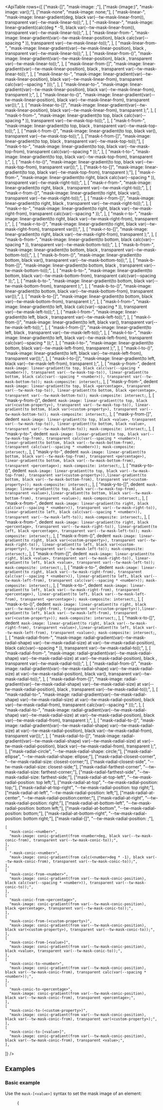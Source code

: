 

<svg className="sr-only">
  <defs>
    <pattern id="checkerboard" x="0.5" y="0" width="10" height="10" patternUnits="userSpaceOnUse">
      <rect x="0" y="0" width="5" height="5" fill="#fff" />
      <rect x="5" y="0" width="5" height="5" fill="#808080" />
      <rect x="0" y="5" width="5" height="5" fill="#808080" />
      <rect x="5" y="5" width="5" height="5" fill="#fff" />
    </pattern>
  </defs>
</svg>

<svg className="hidden">
  <symbol id="gradient-color-stop" viewBox="0 0 32 34">
    <path
      fill="url(#checkerboard)"
      stroke="#000"
      strokeOpacity=".05"
      d="M5 .5h22A3.5 3.5 0 0 1 30.5 4v19.6a3.5 3.5 0 0 1-1.853 3.088L16 33.433 3.353 26.688A3.5 3.5 0 0 1 1.5 23.6V4A3.5 3.5 0 0 1 5 .5Z"
    />
    <path
      fill="currentColor"
      d="M1 4a4 4 0 0 1 4-4h22a4 4 0 0 1 4 4v19.6a4 4 0 0 1-2.118 3.53L16 34 3.118 27.13A4 4 0 0 1 1 23.6V4Z"
    />
  </symbol>
</svg>

<ApiTable
  rows={[
    ["mask-[<value>]", "mask-image: <value>;"],
    ["mask-(image:<custom-property>)", "mask-image: var(<custom-property>);"],
    ["mask-none", "mask-image: none;"],
    [
      "mask-linear-<number>",
      "mask-image: linear-gradient(<number>deg, black var(--tw-mask-linear-from)), transparent var(--tw-mask-linear-to));",
    ],
    [
      "-mask-linear-<number>",
      "mask-image: linear-gradient(calc(<number>deg * -1), black var(--tw-mask-linear-from)), transparent var(--tw-mask-linear-to));",
    ],
    [
      "mask-linear-from-<number>",
      "mask-image: linear-gradient(var(--tw-mask-linear-position), black calc(var(--spacing * <number>)), transparent var(--tw-mask-linear-to));",
    ],
    [
      "mask-linear-from-<percentage>",
      "mask-image: linear-gradient(var(--tw-mask-linear-position), black <percentage>, transparent var(--tw-mask-linear-to));",
    ],
    [
      "mask-linear-from-(<custom-property>)",
      "mask-image: linear-gradient(var(--tw-mask-linear-position), black <custom-property>, transparent var(--tw-mask-linear-to));",
    ],
    [
      "mask-linear-from-[<value>]",
      "mask-image: linear-gradient(var(--tw-mask-linear-position), black <value>, transparent var(--tw-mask-linear-to));",
    ],
    [
      "mask-linear-to-<number>",
      "mask-image: linear-gradient(var(--tw-mask-linear-position), black var(--tw-mask-linear-from), transparent calc(var(--spacing * <number>)));",
    ],
    [
      "mask-linear-to-<percentage>",
      "mask-image: linear-gradient(var(--tw-mask-linear-position), black var(--tw-mask-linear-from), transparent <percentage>);",
    ],
    [
      "mask-linear-to-(<custom-property>)",
      "mask-image: linear-gradient(var(--tw-mask-linear-position), black var(--tw-mask-linear-from), transparent var(<custom-property>));",
    ],
    [
      "mask-linear-to-[<value>]",
      "mask-image: linear-gradient(var(--tw-mask-linear-position), black var(--tw-mask-linear-from), transparent <value>);",
    ],
    [
      "mask-t-from-<number>",
      "mask-image: linear-gradient(to top, black calc(var(--spacing * <number>)), transparent var(--tw-mask-top-to));",
    ],
    [
      "mask-t-from-<percentage>",
      "mask-image: linear-gradient(to top, black <percentage>, transparent var(--tw-mask-top-to));",
    ],
    [
      "mask-t-from-(<custom-property>)",
      "mask-image: linear-gradient(to top, black var(<custom-property>), transparent var(--tw-mask-top-to));",
    ],
    ["mask-t-from-[<value>]", "mask-image: linear-gradient(to top, black <value>, transparent var(--tw-mask-top-to));"],
    [
      "mask-t-to-<number>",
      "mask-image: linear-gradient(to top, black var(--tw-mask-top-from), transparent calc(var(--spacing * <number>));",
    ],
    [
      "mask-t-to-<percentage>",
      "mask-image: linear-gradient(to top, black var(--tw-mask-top-from), transparent <percentage>);",
    ],
    [
      "mask-t-to-(<custom-property>)",
      "mask-image: linear-gradient(to top, black var(--tw-mask-top-from), transparent var(<custom-property>));",
    ],
    ["mask-t-to-[<value>]", "mask-image: linear-gradient(to top, black var(--tw-mask-top-from), transparent <value>);"],
    [
      "mask-r-from-<number>",
      "mask-image: linear-gradient(to right, black calc(var(--spacing * <number>)), transparent var(--tw-mask-right-to));",
    ],
    [
      "mask-r-from-<percentage>",
      "mask-image: linear-gradient(to right, black <percentage>, transparent var(--tw-mask-right-to));",
    ],
    [
      "mask-r-from-(<custom-property>)",
      "mask-image: linear-gradient(to right, black var(<custom-property>), transparent var(--tw-mask-right-to));",
    ],
    [
      "mask-r-from-[<value>]",
      "mask-image: linear-gradient(to right, black <value>, transparent var(--tw-mask-right-to));",
    ],
    [
      "mask-r-to-<number>",
      "mask-image: linear-gradient(to right, black var(--tw-mask-right-from), transparent calc(var(--spacing * <number>));",
    ],
    [
      "mask-r-to-<percentage>",
      "mask-image: linear-gradient(to right, black var(--tw-mask-right-from), transparent <percentage>);",
    ],
    [
      "mask-r-to-(<custom-property>)",
      "mask-image: linear-gradient(to right, black var(--tw-mask-right-from), transparent var(<custom-property>));",
    ],
    [
      "mask-r-to-[<value>]",
      "mask-image: linear-gradient(to right, black var(--tw-mask-right-from), transparent <value>);",
    ],
    [
      "mask-b-from-<number>",
      "mask-image: linear-gradient(to bottom, black calc(var(--spacing * <number>)), transparent var(--tw-mask-bottom-to));",
    ],
    [
      "mask-b-from-<percentage>",
      "mask-image: linear-gradient(to bottom, black <percentage>, transparent var(--tw-mask-bottom-to));",
    ],
    [
      "mask-b-from-(<custom-property>)",
      "mask-image: linear-gradient(to bottom, black var(<custom-property>), transparent var(--tw-mask-bottom-to));",
    ],
    [
      "mask-b-from-[<value>]",
      "mask-image: linear-gradient(to bottom, black <value>, transparent var(--tw-mask-bottom-to));",
    ],
    [
      "mask-b-to-<number>",
      "mask-image: linear-gradient(to bottom, black var(--tw-mask-bottom-from), transparent calc(var(--spacing * <number>));",
    ],
    [
      "mask-b-to-<percentage>",
      "mask-image: linear-gradient(to bottom, black var(--tw-mask-bottom-from), transparent <percentage>);",
    ],
    [
      "mask-b-to-(<custom-property>)",
      "mask-image: linear-gradient(to bottom, black var(--tw-mask-bottom-from), transparent var(<custom-property>));",
    ],
    [
      "mask-b-to-[<value>]",
      "mask-image: linear-gradient(to bottom, black var(--tw-mask-bottom-from), transparent <value>);",
    ],
    [
      "mask-l-from-<number>",
      "mask-image: linear-gradient(to left, black calc(var(--spacing * <number>)), transparent var(--tw-mask-left-to));",
    ],
    [
      "mask-l-from-<percentage>",
      "mask-image: linear-gradient(to left, black <percentage>, transparent var(--tw-mask-left-to));",
    ],
    [
      "mask-l-from-(<custom-property>)",
      "mask-image: linear-gradient(to left, black var(<custom-property>), transparent var(--tw-mask-left-to));",
    ],
    [
      "mask-l-from-[<value>]",
      "mask-image: linear-gradient(to left, black <value>, transparent var(--tw-mask-left-to));",
    ],
    [
      "mask-l-to-<number>",
      "mask-image: linear-gradient(to left, black var(--tw-mask-left-from), transparent calc(var(--spacing * <number>));",
    ],
    [
      "mask-l-to-<percentage>",
      "mask-image: linear-gradient(to bottom, black var(--tw-mask-left-from), transparent <percentage>);",
    ],
    [
      "mask-l-to-(<custom-property>)",
      "mask-image: linear-gradient(to left, black var(--tw-mask-left-from), transparent var(<custom-property>));",
    ],
    [
      "mask-l-to-[<value>]",
      "mask-image: linear-gradient(to left, black var(--tw-mask-left-from), transparent <value>);",
    ],
    [
      "mask-y-from-<number>",
      dedent`
        mask-image: linear-gradient(to top, black calc(var(--spacing * <number>)), transparent var(--tw-mask-top-to)), linear-gradient(to bottom, black calc(var(--spacing * <number>)), transparent var(--tw-mask-bottom-to));
        mask-composite: intersect;`,
    ],
    [
      "mask-y-from-<percentage>",
      dedent`
        mask-image: linear-gradient(to top, black <percentage>, transparent var(--tw-mask-top-to)), linear-gradient(to bottom, black <percentage>, transparent var(--tw-mask-bottom-to));
        mask-composite: intersect;`,
    ],
    [
      "mask-y-from-(<custom-property>)",
      dedent`
        mask-image: linear-gradient(to top, black var(<custom-property>), transparent var(--tw-mask-top-to)), linear-gradient(to bottom, black var(<custom-property>), transparent var(--tw-mask-bottom-to));
        mask-composite: intersect;`,
    ],
    [
      "mask-y-from-[<value>]",
      dedent`
        mask-image: linear-gradient(to top, black <value>, transparent var(--tw-mask-top-to)), linear-gradient(to bottom, black <value>, transparent var(--tw-mask-bottom-to));
        mask-composite: intersect;`,
    ],
    [
      "mask-y-to-<number>",
      dedent`
        mask-image: linear-gradient(to top, black var(--tw-mask-top-from), transparent calc(var(--spacing * <number>)), linear-gradient(to bottom, black var(--tw-mask-bottom-from), transparent calc(var(--spacing * <number>));
        mask-composite: intersect;`,
    ],
    [
      "mask-y-to-<percentage>",
      dedent`
        mask-image: linear-gradient(to bottom, black var(--tw-mask-top-from), transparent <percentage>), linear-gradient(to bottom, black var(--tw-mask-bottom-from), transparent <percentage>);
        mask-composite: intersect;`,
    ],
    [
      "mask-y-to-(<custom-property>)",
      dedent`
      mask-image: linear-gradient(to top, black var(--tw-mask-top-from), transparent var(<custom-property>)),linear-gradient(to bottom, black var(--tw-mask-bottom-from), transparent var(<custom-property>));
      mask-composite: intersect;`,
    ],
    [
      "mask-y-to-[<value>]",
      dedent`
      mask-image: linear-gradient(to top, black var(--tw-mask-top-from), transparent <value>),linear-gradient(to bottom, black var(--tw-mask-bottom-from), transparent <value>);
      mask-composite: intersect;`,
    ],
    [
      "mask-x-from-<number>",
      dedent`
        mask-image: linear-gradient(to right, black calc(var(--spacing * <number>)), transparent var(--tw-mask-right-to)), linear-gradient(to left, black calc(var(--spacing * <number>)), transparent var(--tw-mask-left-to));
        mask-composite: intersect;`,
    ],
    [
      "mask-x-from-<percentage>",
      dedent`
        mask-image: linear-gradient(to right, black <percentage>, transparent var(--tw-mask-right-to)), linear-gradient(to left, black <percentage>, transparent var(--tw-mask-left-to));
        mask-composite: intersect;`,
    ],
    [
      "mask-x-from-(<custom-property>)",
      dedent`
        mask-image: linear-gradient(to right, black var(<custom-property>), transparent var(--tw-mask-right-to)), linear-gradient(to left, black var(<custom-property>), transparent var(--tw-mask-left-to));
        mask-composite: intersect;`,
    ],
    [
      "mask-x-from-[<value>]",
      dedent`
        mask-image: linear-gradient(to right, black <value>, transparent var(--tw-mask-right-to)), linear-gradient(to left, black <value>, transparent var(--tw-mask-left-to));
        mask-composite: intersect;`,
    ],
    [
      "mask-x-to-<number>",
      dedent`
        mask-image: linear-gradient(to right, black var(--tw-mask-right-from), transparent calc(var(--spacing * <number>)), linear-gradient(to left, black var(--tw-mask-left-from), transparent calc(var(--spacing * <number>));
        mask-composite: intersect;`,
    ],
    [
      "mask-x-to-<percentage>",
      dedent`
        mask-image: linear-gradient(to left, black var(--tw-mask-right-from), transparent <percentage>), linear-gradient(to left, black var(--tw-mask-left-from), transparent <percentage>);
        mask-composite: intersect;`,
    ],
    [
      "mask-x-to-(<custom-property>)",
      dedent`
        mask-image: linear-gradient(to right, black var(--tw-mask-right-from), transparent var(<custom-property>)),linear-gradient(to left, black var(--tw-mask-left-from), transparent var(<custom-property>));
        mask-composite: intersect;`,
    ],
    [
      "mask-x-to-[<value>]",
      dedent`
        mask-image: linear-gradient(to right, black var(--tw-mask-right-from), transparent <value>),linear-gradient(to left, black var(--tw-mask-left-from), transparent <value>);
        mask-composite: intersect;`,
    ],
    [
      "mask-radial-from-<number>",
      "mask-image: radial-gradient(var(--tw-mask-radial-shape) var(--tw-mask-radial-size) at var(--tw-mask-radial-position), black calc(var(--spacing * <number>)), transparent var(--tw-mask-radial-to));",
    ],
    [
      "mask-radial-from-<percentage>",
      "mask-image: radial-gradient(var(--tw-mask-radial-shape) var(--tw-mask-radial-size) at var(--tw-mask-radial-position), black <percentage>, transparent var(--tw-mask-radial-to));",
    ],
    [
      "mask-radial-from-(<custom-property>)",
      "mask-image: radial-gradient(var(--tw-mask-radial-shape) var(--tw-mask-radial-size) at var(--tw-mask-radial-position), black var(<custom-property>), transparent var(--tw-mask-radial-to));",
    ],
    [
      "mask-radial-from-[<value>]",
      "mask-image: radial-gradient(var(--tw-mask-radial-shape) var(--tw-mask-radial-size) at var(--tw-mask-radial-position), black <value>, transparent var(--tw-mask-radial-to));",
    ],
    [
      "mask-radial-to-<number>",
      "mask-image: radial-gradient(var(--tw-mask-radial-shape) var(--tw-mask-radial-size) at var(--tw-mask-radial-position), black var(--tw-mask-radial-from), transparent calc(var(--spacing * <number>)));",
    ],
    [
      "mask-radial-to-<percentage>",
      "mask-image: radial-gradient(var(--tw-mask-radial-shape) var(--tw-mask-radial-size) at var(--tw-mask-radial-position), black var(--tw-mask-radial-from), transparent <percentage>);",
    ],
    [
      "mask-radial-to-(<custom-property>)",
      "mask-image: radial-gradient(var(--tw-mask-radial-shape) var(--tw-mask-radial-size) at var(--tw-mask-radial-position), black var(--tw-mask-radial-from), transparent var(<custom-property>));",
    ],
    [
      "mask-radial-to-[<value>]",
      "mask-image: radial-gradient(var(--tw-mask-radial-shape) var(--tw-mask-radial-size) at var(--tw-mask-radial-position), black var(--tw-mask-radial-from), transparent <value>);",
    ],
    ["mask-radial-circle", "--tw-mask-radial-shape: circle;"],
    ["mask-radial-ellipse", "--tw-mask-radial-shape: ellipse;"],
    ["mask-radial-closest-corner", "--tw-mask-radial-size: closest-corner;"],
    ["mask-radial-closest-side", "--tw-mask-radial-size: closest-side;"],
    ["mask-radial-farthest-corner", "--tw-mask-radial-size: farthest-corner;"],
    ["mask-radial-farthest-side", "--tw-mask-radial-size: farthest-side;"],
    ["mask-radial-at-top-left", "--tw-mask-radial-position: top left;"],
    ["mask-radial-at-top", "--tw-mask-radial-position: top;"],
    ["mask-radial-at-top-right", "--tw-mask-radial-position: top right;"],
    ["mask-radial-at-left", "--tw-mask-radial-position: left;"],
    ["mask-radial-at-center", "--tw-mask-radial-position:center;"],
    ["mask-radial-at-right", "--tw-mask-radial-position: right;"],
    ["mask-radial-at-bottom-left", "--tw-mask-radial-position: bottom left;"],
    ["mask-radial-at-bottom", "--tw-mask-radial-position: bottom;"],
    ["mask-radial-at-bottom-right", "--tw-mask-radial-position: bottom right;"],
    ["mask-radial-[<value>]", "--tw-mask-radial-position: <value>;"],

    [
      "mask-conic-<number>",
      "mask-image: conic-gradient(from <number>deg, black var(--tw-mask-conic-from), transparent var(--tw-mask-conic-to));",
    ],
    [
      "-mask-conic-<number>",
      "mask-image: conic-gradient(from calc(<number>deg * -1), black var(--tw-mask-conic-from), transparent var(--tw-mask-conic-to));",
    ],
    [
      "mask-conic-from-<number>",
      "mask-image: conic-gradient(from var(--tw-mask-conic-position), black calc(var(--spacing * <number>)), transparent var(--tw-mask-conic-to));",
    ],
    [
      "mask-conic-from-<percentage>",
      "mask-image: conic-gradient(from var(--tw-mask-conic-position), black <percentage>, transparent var(--tw-mask-conic-to));",
    ],
    [
      "mask-conic-from-(<custom-property>)",
      "mask-image: conic-gradient(from var(--tw-mask-conic-position), black var(<custom-property>), transparent var(--tw-mask-conic-to));",
    ],
    [
      "mask-conic-from-[<value>]",
      "mask-image: conic-gradient(from var(--tw-mask-conic-position), black <value>, transparent var(--tw-mask-conic-to));",
    ],
    [
      "mask-conic-to-<number>",
      "mask-image: conic-gradient(from var(--tw-mask-conic-position), black var(--tw-mask-conic-from), transparent calc(var(--spacing * <number>));",
    ],
    [
      "mask-conic-to-<percentage>",
      "mask-image: conic-gradient(from var(--tw-mask-conic-position), black var(--tw-mask-conic-from), transparent <percentage>;",
    ],
    [
      "mask-conic-to-(<custom-property>)",
      "mask-image: conic-gradient(from var(--tw-mask-conic-position), black var(--tw-mask-conic-from), transparent var(<custom-property>);",
    ],
    [
      "mask-conic-to-[<value>]",
      "mask-image: conic-gradient(from var(--tw-mask-conic-position), black var(--tw-mask-conic-from), transparent <value>;",
    ],

]}
/>

## Examples

### Basic example

Use the `mask-[<value>]` syntax to set the mask image of an element:

<Figure>

<Example>

{

<Stripes
  border
  className="relative mx-auto flex h-48 w-96 items-center justify-center overflow-hidden rounded-lg sm:w-96"
>
  <div className="h-full w-full bg-[url(https://images.unsplash.com/photo-1554629947-334ff61d85dc?ixid=MnwxMjA3fDB8MHxwaG90by1wYWdlfHx8fGVufDB8fHx8&ixlib=rb-1.2.1&auto=format&fit=crop&w=1000&h=1000&q=80)] [mask-image:url(/mask.png)] bg-cover bg-center bg-no-repeat mask-[size:110%_90%] mask-center mask-no-repeat"></div>
</Stripes>

}

</Example>

```html
<!-- [!code classes:mask-[url(/img/scribble.png)]] -->
<div class="bg-[url(/img/mountains.jpg)] mask-[url(/img/scribble.png)] ..."></div>
```

</Figure>

### Adding a linear gradient mask

Use utilities like `mask-linear-<angle>` and `mask-linear-to-<value>` to add a linear gradient mask to an element:

<Figure>

<Example padding={false}>

{

<div className="relative py-8">
  <div className="absolute inset-x-0 bottom-8 z-10 flex items-center justify-center">
    <button
      type="button"
      className="rounded-full bg-white px-4 py-2 text-sm font-semibold text-gray-900 shadow-xs ring-1 ring-gray-300 ring-inset hover:bg-gray-50 dark:bg-gray-950 dark:text-white dark:ring-white/20 dark:hover:bg-gray-900"
    >
      Show more
    </button>
  </div>
  <div className="border-y border-y-gray-200 bg-white mask-linear-180 mask-linear-from-70% dark:border-y-gray-800 dark:bg-gray-950">
    <div>
      <div className="inline-block min-w-full align-middle">
        <div className="overflow-hidden">
          <table className="min-w-full">
            <thead className="border-b border-gray-200 bg-gray-50 dark:border-gray-800 dark:bg-gray-950">
              <tr>
                <th scope="col" className="px-6 py-3 text-left text-sm font-medium text-gray-900 dark:text-white">
                  Name
                </th>
                <th scope="col" className="px-6 py-3 text-left text-sm font-medium text-gray-900 dark:text-white">
                  Title
                </th>
                <th scope="col" className="px-6 py-3 text-left text-sm font-medium text-gray-900 dark:text-white">
                  Email
                </th>
              </tr>
            </thead>
            <tbody>
              <tr className="odd:bg-white even:bg-gray-50 dark:odd:bg-gray-900/50 dark:even:bg-gray-950">
                <td className="px-6 py-4 text-sm font-medium whitespace-nowrap text-gray-900 dark:text-white">
                  Jane Cooper
                </td>
                <td className="px-6 py-4 text-sm whitespace-nowrap text-gray-600 dark:text-gray-400">
                  Regional Paradigm Technician
                </td>
                <td className="px-6 py-4 text-sm whitespace-nowrap text-gray-600 dark:text-gray-400">
                  jane.cooper@example.com
                </td>
              </tr>
              <tr className="odd:bg-white even:bg-gray-50 dark:odd:bg-gray-900/50 dark:even:bg-gray-950">
                <td className="px-6 py-4 text-sm font-medium whitespace-nowrap text-gray-900 dark:text-white">
                  Cody Fisher
                </td>
                <td className="px-6 py-4 text-sm whitespace-nowrap text-gray-600 dark:text-gray-400">
                  Product Directives Officer
                </td>
                <td className="px-6 py-4 text-sm whitespace-nowrap text-gray-600 dark:text-gray-400">
                  cody.fisher@example.com
                </td>
              </tr>
              <tr className="odd:bg-white even:bg-gray-50 dark:odd:bg-gray-900/50 dark:even:bg-gray-950">
                <td className="px-6 py-4 text-sm font-medium whitespace-nowrap text-gray-900 dark:text-white">
                  Leonard Krasner
                </td>
                <td className="px-6 py-4 text-sm whitespace-nowrap text-gray-600 dark:text-gray-400">
                  Senior Designer
                </td>
                <td className="px-6 py-4 text-sm whitespace-nowrap text-gray-600 dark:text-gray-400">
                  leonard.krasner@example.com
                </td>
              </tr>
              <tr className="odd:bg-white even:bg-gray-50 dark:odd:bg-gray-900/50 dark:even:bg-gray-950">
                <td className="px-6 py-4 text-sm font-medium whitespace-nowrap text-gray-900 dark:text-white">
                  Emily Selman
                </td>
                <td className="px-6 py-4 text-sm whitespace-nowrap text-gray-600 dark:text-gray-400">
                  VP, Hardware Engineering
                </td>
                <td className="px-6 py-4 text-sm whitespace-nowrap text-gray-600 dark:text-gray-400">
                  emily.selman@example.com
                </td>
              </tr>
              <tr className="odd:bg-white even:bg-gray-50 dark:odd:bg-gray-900/50 dark:even:bg-gray-950">
                <td className="px-6 py-4 text-sm font-medium whitespace-nowrap text-gray-900 dark:text-white">
                  Anna Roberts
                </td>
                <td className="px-6 py-4 text-sm whitespace-nowrap text-gray-600 dark:text-gray-400">
                  Chief Strategy Officer
                </td>
                <td className="px-6 py-4 text-sm whitespace-nowrap text-gray-600 dark:text-gray-400">
                  anna.roberts@example.com
                </td>
              </tr>
            </tbody>
          </table>
        </div>
      </div>
    </div>
  </div>
</div>

}

</Example>

```html
<!-- [!code classes:mask-linear-180,mask-linear-from-70%] -->
<div class="relative">
  <div class="absolute inset-x-0 bottom-8 z-10 flex items-center justify-center">
    <button
      type="button"
      class="rounded-full bg-white px-4 py-2 text-sm font-semibold text-gray-900 dark:bg-gray-950 dark:text-white dark:ring-white/20 dark:hover:bg-gray-900 ..."
    >
      Show more
    </button>
  </div>
  <div class="max-h-96 mask-linear-180 mask-linear-from-70% ...">
    <table>
      <!-- ... -->
    </table>
  </div>
</div>
```

</Figure>

#### Masking a single side:

Use utilities like `mask-b-from-<value>` and `mask-t-to-<value>` as a short hand for adding a linear gradient mask to a single side of an element:

<Figure >

<Example padding={false}>

{

<div className="grid grid-cols-2 items-end gap-x-2 gap-y-8 p-8 text-center font-mono text-sm font-medium text-gray-500 max-sm:justify-between max-sm:px-2 dark:text-gray-400">
  <div className="flex flex-col items-center text-xs">
    <p>mask-t-from-50%</p>
    <p>mask-t-to-90%</p>
    <Stripes className="mt-3 aspect-[1.33] w-40 rounded-lg max-sm:w-3" border>
      <div className="h-full rounded-lg bg-[url(https://images.unsplash.com/photo-1554629947-334ff61d85dc?ixid=MnwxMjA3fDB8MHxwaG90by1wYWdlfHx8fGVufDB8fHx8&ixlib=rb-1.2.1&auto=format&fit=crop&w=1000&h=1000&q=80)] mask-t-from-50% mask-t-to-90% bg-cover bg-center mask-no-repeat"></div>
    </Stripes>
  </div>
  <div className="flex flex-col items-center text-xs">
    <p>mask-r-from-50%</p>
    <p>mask-r-to-90%</p>
    <Stripes className="mt-3 aspect-[1.33] w-40 rounded-lg max-sm:w-3" border>
      <div className="mask-r-from-white h-full rounded-lg bg-[url(https://images.unsplash.com/photo-1554629947-334ff61d85dc?ixid=MnwxMjA3fDB8MHxwaG90by1wYWdlfHx8fGVufDB8fHx8&ixlib=rb-1.2.1&auto=format&fit=crop&w=1000&h=1000&q=80)] mask-r-from-50% mask-r-to-90% bg-cover bg-center mask-no-repeat"></div>
    </Stripes>
  </div>
  <div className="flex flex-col items-center text-xs">
    <p>mask-b-from-50%</p>
    <p>mask-b-to-90%</p>
    <Stripes className="mt-3 aspect-[1.33] w-40 rounded-lg max-sm:w-3" border>
      <div className="h-full rounded-lg bg-[url(https://images.unsplash.com/photo-1554629947-334ff61d85dc?ixid=MnwxMjA3fDB8MHxwaG90by1wYWdlfHx8fGVufDB8fHx8&ixlib=rb-1.2.1&auto=format&fit=crop&w=1000&h=1000&q=80)] mask-b-from-50% mask-b-to-90% bg-cover bg-center mask-no-repeat"></div>
    </Stripes>
  </div>
  <div className="flex flex-col items-center text-xs">
    <p>mask-l-from-50%</p>
    <p>mask-l-to-90%</p>
    <Stripes className="mt-3 aspect-[1.33] w-40 rounded-lg max-sm:w-3" border>
      <div className="h-full rounded-lg bg-[url(https://images.unsplash.com/photo-1554629947-334ff61d85dc?ixid=MnwxMjA3fDB8MHxwaG90by1wYWdlfHx8fGVufDB8fHx8&ixlib=rb-1.2.1&auto=format&fit=crop&w=1000&h=1000&q=80)] mask-l-from-50% mask-l-to-90% bg-cover bg-center mask-no-repeat"></div>
    </Stripes>
  </div>
</div>

}

</Example>

```html
<!-- [!code classes:mask-t-from-50%,mask-t-to-90%,mask-r-from-50%,mask-r-to-90%,mask-b-from-50%,mask-b-to-90%,mask-l-from-50%,mask-l-to-90%] -->
<div class="mask-t-from-50% mask-t-to-90% ..."></div>
<div class="mask-r-from-50% mask-r-to-90% ..."></div>
<div class="mask-b-from-50% mask-b-to-90% ..."></div>
<div class="mask-l-from-50% mask-l-to-90% ..."></div>
```

</Figure>

You can combine multiple single side utilities to create more complex gradients:

<Figure>

<Example>

{

<div className="mx-8">
  <div className="relative h-[3.625rem]">
    <div className="absolute top-0 left-[10%] -ml-3 flex h-12 flex-col items-center">
      <svg viewBox="0 0 32 34" className="w-7 flex-none text-transparent drop-shadow dark:stroke-white/10">
        <use href="#gradient-color-stop" />
      </svg>
      <div className="mt-2 h-2 w-0.5 bg-gray-900/30 dark:bg-white/30"></div>
    </div>
    <div className="absolute top-0 left-[20%] -ml-3 flex h-12 flex-col items-center">
      <svg viewBox="0 0 32 34" className="w-7 flex-none text-black drop-shadow dark:stroke-white/10">
        <use href="#gradient-color-stop" />
      </svg>
      <div className="mt-2 h-2 w-0.5 bg-gray-900/30 dark:bg-white/30"></div>
    </div>
    <div className="absolute top-0 right-[30%] -mr-3 flex h-12 flex-col items-center">
      <svg viewBox="0 0 32 34" className="w-7 flex-none text-black drop-shadow dark:stroke-white/10">
        <use href="#gradient-color-stop" />
      </svg>
      <div className="mt-2 h-2 w-0.5 bg-gray-900/30 dark:bg-white/30"></div>
    </div>
    <div className="absolute top-0 right-px -mr-3 flex h-12 flex-col items-center">
      <svg viewBox="0 0 32 34" className="w-7 flex-none text-transparent drop-shadow dark:stroke-white/10">
        <use href="#gradient-color-stop" />
      </svg>
      <div className="mt-2 h-2 w-0.5 bg-gray-900/30 dark:bg-white/30"></div>
    </div>
  </div>
  <div className="relative">
    <div className="relative z-10 h-48 rounded-lg bg-[url(https://images.unsplash.com/photo-1554629947-334ff61d85dc?ixid=MnwxMjA3fDB8MHxwaG90by1wYWdlfHx8fGVufDB8fHx8&ixlib=rb-1.2.1&auto=format&fit=crop&w=1000&h=1000&q=80)] mask-r-from-70% mask-l-from-80% mask-l-to-90% bg-cover bg-center"></div>
    <Stripes className="absolute inset-0 rounded-lg" border />
  </div>
</div>
}

</Example>

```html
<!-- [!code classes:mask-r-from-70%,mask-l-from-80%,mask-l-to-90%] -->
<div class="mask-r-from-70% mask-l-from-80% mask-l-to-90% ..."></div>
```

</Figure>

#### Creating symmetrical linear gradients

Use utilities like `mask-x-from-<value>` and `mask-y-from-<value>` to create symmetrical linear gradients:

<Figure>

<Example>

{

<div className="mx-8">
  <div className="relative h-[3.625rem]">
    <div className="absolute top-0 left-[10%] -ml-3 flex h-12 flex-col items-center">
      <svg viewBox="0 0 32 34" className="w-7 flex-none text-transparent drop-shadow dark:stroke-white/10">
        <use href="#gradient-color-stop" />
      </svg>
      <div className="mt-2 h-2 w-0.5 bg-gray-900/30 dark:bg-white/30"></div>
    </div>
    <div className="absolute top-0 left-[30%] -ml-3 flex h-12 flex-col items-center">
      <svg viewBox="0 0 32 34" className="w-7 flex-none text-black drop-shadow dark:stroke-white/10">
        <use href="#gradient-color-stop" />
      </svg>
      <div className="mt-2 h-2 w-0.5 bg-gray-900/30 dark:bg-white/30"></div>
    </div>
    <div className="absolute top-0 right-[30%] -mr-3 flex h-12 flex-col items-center">
      <svg viewBox="0 0 32 34" className="w-7 flex-none text-black drop-shadow dark:stroke-white/10">
        <use href="#gradient-color-stop" />
      </svg>
      <div className="mt-2 h-2 w-0.5 bg-gray-900/30 dark:bg-white/30"></div>
    </div>
    <div className="absolute top-0 right-[10%] -mr-3 flex h-12 flex-col items-center">
      <svg viewBox="0 0 32 34" className="w-7 flex-none text-transparent drop-shadow dark:stroke-white/10">
        <use href="#gradient-color-stop" />
      </svg>
      <div className="mt-2 h-2 w-0.5 bg-gray-900/30 dark:bg-white/30"></div>
    </div>
  </div>
  <div className="relative">
    <div className="relative z-10 h-48 rounded-lg bg-[url(https://images.unsplash.com/photo-1554629947-334ff61d85dc?ixid=MnwxMjA3fDB8MHxwaG90by1wYWdlfHx8fGVufDB8fHx8&ixlib=rb-1.2.1&auto=format&fit=crop&w=1000&h=1000&q=80)] mask-x-from-70% mask-x-to-90% bg-cover bg-center"></div>
    <Stripes className="absolute inset-0 rounded-lg" border />
  </div>
</div>
}

</Example>

```html
<!-- [!code classes:mask-x-from-70%,mask-x-to-90%] -->
<div class="bg-[url(/img/mountains.jpg)] mask-x-from-70% mask-x-to-90% ..."></div>
```

</Figure>

This is just a shorthand for combining two single side gradients with the same stop values.

### Adding a radial gradient mask

Use the `mask-radial-from-<value>` and `mask-radial-to-<value>` utilities to add a radial gradient mask to an element:

<Figure>

<Example padding={false}>

{

<div className="mx-auto flex items-center gap-4 p-16 max-sm:p-8">
  <div className="bg-repeat-none aspect-square w-full bg-[url(/keyboard-light.png)] mask-radial-[100%_100%] mask-radial-from-75% mask-radial-at-left bg-cover bg-no-repeat dark:bg-[url(/keyboard-dark.png)]" />
  <div className="font-medium">
    <p className="font-mono text-xs text-blue-500 uppercase dark:text-blue-400">Speed</p>
    <p className="mt-2 text-base text-gray-700 dark:text-gray-300">Built for power users</p>
    <p className="mt-1 text-sm leading-relaxed text-balance text-gray-500">
      Work faster than ever with customizable keyboard shortcuts
    </p>
  </div>
</div>

}

</Example>

```html
<!-- [!code classes:mask-radial-from-75%] -->
<div class="flex items-center gap-4">
  <img class="mask-radial-[100%_100%] mask-radial-from-75% mask-radial-at-left ..." src="/img/keyboard.png" />
  <div class="font-medium">
    <p className="font-mono text-xs text-blue-500 uppercase dark:text-blue-400">Speed</p>
    <p className="mt-2 text-base text-gray-700 dark:text-gray-300">Built for power users</p>
    <p className="mt-1 text-sm leading-relaxed text-balance text-gray-500">
      Work faster than ever with customizable keyboard shortcuts
    </p>
  </div>
</div>
```

</Figure>

#### Setting the radial gradient position

Use utilities like `mask-radial-at-bottom-left` and `mask-radial-at-[35%_35%]` to set the position of the center of the radial gradient mask:

<Figure >

<Example padding={false}>

{

<div className="grid grid-cols-3 items-end gap-x-2 gap-y-8 p-8 text-center font-mono text-sm font-medium text-gray-500 max-sm:justify-between max-sm:px-2 dark:text-gray-400">
  <div className="flex flex-col items-center">
    <p className="mb-3 text-xs">mask-radial-at-top-left</p>
    <Stripes className="size-28 rounded-lg max-sm:size-24" border>
      <div className="h-full rounded-lg bg-[url(https://images.unsplash.com/photo-1554629947-334ff61d85dc?ixid=MnwxMjA3fDB8MHxwaG90by1wYWdlfHx8fGVufDB8fHx8&ixlib=rb-1.2.1&auto=format&fit=crop&w=1000&h=1000&q=80)] mask-radial-[2.5rem] mask-radial-from-100% mask-circle mask-radial-at-top-left bg-cover bg-center mask-no-repeat max-sm:mask-radial-[4rem]"></div>
    </Stripes>
  </div>
  <div className="flex flex-col items-center">
    <p className="mb-3 text-xs">mask-radial-at-top</p>
    <Stripes className="size-28 rounded-lg max-sm:size-24" border>
      <div className="h-full rounded-lg bg-[url(https://images.unsplash.com/photo-1554629947-334ff61d85dc?ixid=MnwxMjA3fDB8MHxwaG90by1wYWdlfHx8fGVufDB8fHx8&ixlib=rb-1.2.1&auto=format&fit=crop&w=1000&h=1000&q=80)] mask-radial-[2.5rem] mask-radial-from-100% mask-circle mask-radial-at-top bg-cover bg-center mask-no-repeat max-sm:mask-radial-[4rem]"></div>
    </Stripes>
  </div>
  <div className="flex flex-col items-center">
    <p className="mb-3 text-xs">mask-radial-at-top-right</p>
    <Stripes className="size-28 rounded-lg max-sm:size-24" border>
      <div className="h-full rounded-lg bg-[url(https://images.unsplash.com/photo-1554629947-334ff61d85dc?ixid=MnwxMjA3fDB8MHxwaG90by1wYWdlfHx8fGVufDB8fHx8&ixlib=rb-1.2.1&auto=format&fit=crop&w=1000&h=1000&q=80)] mask-radial-[2.5rem] mask-radial-from-100% mask-circle mask-radial-at-top-right bg-cover bg-center mask-no-repeat max-sm:mask-radial-[4rem]"></div>
    </Stripes>
  </div>
  <div className="flex flex-col items-center">
    <p className="mb-3 text-xs">mask-radial-at-left</p>
    <Stripes className="size-28 rounded-lg max-sm:size-24" border>
      <div className="h-full rounded-lg bg-[url(https://images.unsplash.com/photo-1554629947-334ff61d85dc?ixid=MnwxMjA3fDB8MHxwaG90by1wYWdlfHx8fGVufDB8fHx8&ixlib=rb-1.2.1&auto=format&fit=crop&w=1000&h=1000&q=80)] mask-radial-[2.5rem] mask-radial-from-100% mask-circle mask-radial-at-left bg-cover bg-center mask-no-repeat max-sm:mask-radial-[4rem]"></div>
    </Stripes>
  </div>
  <div className="flex flex-col items-center">
    <p className="mb-3 text-xs">mask-radial-at-center</p>
    <Stripes className="size-28 rounded-lg max-sm:size-24" border>
      <div className="mask-radial-at-center h-full rounded-lg bg-[url(https://images.unsplash.com/photo-1554629947-334ff61d85dc?ixid=MnwxMjA3fDB8MHxwaG90by1wYWdlfHx8fGVufDB8fHx8&ixlib=rb-1.2.1&auto=format&fit=crop&w=1000&h=1000&q=80)] mask-radial-[2.5rem] mask-radial-from-100% mask-circle bg-cover bg-center mask-no-repeat max-sm:mask-radial-[4rem]"></div>
    </Stripes>
  </div>
  <div className="flex flex-col items-center">
    <p className="mb-3 text-xs">mask-radial-at-right</p>
    <Stripes className="size-28 rounded-lg max-sm:size-24" border>
      <div className="h-full rounded-lg bg-[url(https://images.unsplash.com/photo-1554629947-334ff61d85dc?ixid=MnwxMjA3fDB8MHxwaG90by1wYWdlfHx8fGVufDB8fHx8&ixlib=rb-1.2.1&auto=format&fit=crop&w=1000&h=1000&q=80)] mask-radial-[2.5rem] mask-radial-from-100% mask-circle mask-radial-at-right bg-cover bg-center mask-no-repeat max-sm:mask-radial-[4rem]"></div>
    </Stripes>
  </div>
  <div className="flex flex-col items-center">
    <p className="mb-3 text-xs">mask-radial-at-bottom-left</p>
    <Stripes className="size-28 rounded-lg max-sm:size-24" border>
      <div className="h-full rounded-lg bg-[url(https://images.unsplash.com/photo-1554629947-334ff61d85dc?ixid=MnwxMjA3fDB8MHxwaG90by1wYWdlfHx8fGVufDB8fHx8&ixlib=rb-1.2.1&auto=format&fit=crop&w=1000&h=1000&q=80)] mask-radial-[2.5rem] mask-radial-from-100% mask-circle mask-radial-at-bottom-left bg-cover bg-center mask-no-repeat max-sm:mask-radial-[4rem]"></div>
    </Stripes>
  </div>
  <div className="flex flex-col items-center">
    <p className="mb-3 text-xs">mask-radial-at-bottom</p>
    <Stripes className="size-28 rounded-lg max-sm:size-24" border>
      <div className="h-full rounded-lg bg-[url(https://images.unsplash.com/photo-1554629947-334ff61d85dc?ixid=MnwxMjA3fDB8MHxwaG90by1wYWdlfHx8fGVufDB8fHx8&ixlib=rb-1.2.1&auto=format&fit=crop&w=1000&h=1000&q=80)] mask-radial-[2.5rem] mask-radial-from-100% mask-circle mask-radial-at-bottom bg-cover bg-center mask-no-repeat max-sm:mask-radial-[4rem]"></div>
    </Stripes>
  </div>
  <div className="flex flex-col items-center">
    <p className="mb-3 text-xs">mask-radial-at-bottom-right</p>
    <Stripes className="size-28 rounded-lg max-sm:size-24" border>
      <div className="h-full rounded-lg bg-[url(https://images.unsplash.com/photo-1554629947-334ff61d85dc?ixid=MnwxMjA3fDB8MHxwaG90by1wYWdlfHx8fGVufDB8fHx8&ixlib=rb-1.2.1&auto=format&fit=crop&w=1000&h=1000&q=80)] mask-radial-[2.5rem] mask-radial-from-100% mask-circle mask-radial-at-bottom-right bg-cover bg-center mask-no-repeat max-sm:mask-radial-[4rem]"></div>
    </Stripes>
  </div>
</div>

}

</Example>

```html
<!-- [!code classes:mask-radial-at-top-left,mask-radial-at-top,mask-radial-at-top-right,mask-radial-at-left,mask-radial-at-center,mask-radial-at-right,mask-radial-at-bottom,mask-radial-at-bottom-left,mask-radial-at-bottom-right] -->
<div class="mask-radial-from-100% mask-radial-at-top-left ..."></div>
<div class="mask-radial-from-100% mask-radial-at-top ..."></div>
<div class="mask-radial-from-100% mask-radial-at-top-right ..."></div>
<div class="mask-radial-from-100% mask-radial-at-left ..."></div>
<div class="mask-radial-at-center mask-radial-from-100% ..."></div>
<div class="mask-radial-from-100% mask-radial-at-right ..."></div>
<div class="mask-radial-from-100% mask-radial-at-bottom-left ..."></div>
<div class="mask-radial-from-100% mask-radial-at-bottom ..."></div>
<div class="mask-radial-from-100% mask-radial-at-bottom-right ..."></div>
```

</Figure>

This is different from [`mask-position`](./docs/mask-position) which sets the position of the mask image itself, not the radial gradient.

#### Setting the radial gradient size

Use utilities like `mask-radial-closest-corner` and `mask-radial-farthest-side` to set the size of the radial gradient mask:

<Figure >

<Example padding={false}>

{

<div className="grid grid-cols-2 items-end gap-x-2 gap-y-8 p-8 text-center font-mono text-sm font-medium text-gray-500 max-sm:justify-between max-sm:px-2 dark:text-gray-400">
  <div className="flex flex-col items-center">
    <p className="mb-3 text-xs">mask-radial-closest-side</p>
    <Stripes className="aspect-[1.33] w-40 rounded-lg max-sm:w-32" border>
      <div className="h-full rounded-lg bg-[url(https://images.unsplash.com/photo-1554629947-334ff61d85dc?ixid=MnwxMjA3fDB8MHxwaG90by1wYWdlfHx8fGVufDB8fHx8&ixlib=rb-1.2.1&auto=format&fit=crop&w=1000&h=1000&q=80)] mask-radial-from-100% mask-radial-closest-side mask-radial-at-[30%_30%] bg-cover bg-center mask-no-repeat"></div>
    </Stripes>
  </div>
  <div className="flex flex-col items-center">
    <p className="mb-3 text-xs">mask-radial-closest-corner</p>
    <Stripes className="aspect-[1.33] w-40 rounded-lg max-sm:w-32" border>
      <div className="h-full rounded-lg bg-[url(https://images.unsplash.com/photo-1554629947-334ff61d85dc?ixid=MnwxMjA3fDB8MHxwaG90by1wYWdlfHx8fGVufDB8fHx8&ixlib=rb-1.2.1&auto=format&fit=crop&w=1000&h=1000&q=80)] mask-radial-from-100% mask-radial-closest-corner mask-radial-at-[30%_30%] bg-cover bg-center mask-no-repeat"></div>
    </Stripes>
  </div>
  <div className="flex flex-col items-center">
    <p className="mb-3 text-xs">mask-radial-farthest-side</p>
    <Stripes className="aspect-[1.33] w-40 rounded-lg max-sm:w-32" border>
      <div className="h-full rounded-lg bg-[url(https://images.unsplash.com/photo-1554629947-334ff61d85dc?ixid=MnwxMjA3fDB8MHxwaG90by1wYWdlfHx8fGVufDB8fHx8&ixlib=rb-1.2.1&auto=format&fit=crop&w=1000&h=1000&q=80)] mask-radial-from-100% mask-radial-farthest-side mask-radial-at-[30%_30%] bg-cover bg-center mask-no-repeat"></div>
    </Stripes>
  </div>
  <div className="flex flex-col items-center">
    <p className="mb-3 text-xs">mask-radial-farthest-corner</p>
    <Stripes className="aspect-[1.33] w-40 rounded-lg max-sm:w-32" border>
      <div className="h-full rounded-lg bg-[url(https://images.unsplash.com/photo-1554629947-334ff61d85dc?ixid=MnwxMjA3fDB8MHxwaG90by1wYWdlfHx8fGVufDB8fHx8&ixlib=rb-1.2.1&auto=format&fit=crop&w=1000&h=1000&q=80)] mask-radial-from-100% mask-radial-farthest-corner mask-radial-at-[30%_30%] bg-cover bg-center mask-no-repeat"></div>
    </Stripes>
  </div>
</div>

}

</Example>

```html
<!-- [!code classes:mask-radial-farthest-corner,mask-radial-farthest-side,mask-radial-closest-corner,mask-radial-closest-side] -->
<div class="mask-radial-from-100% mask-radial-closest-side mask-radial-at-[30%_30%] ..."></div>
<div class="mask-radial-from-100% mask-radial-closest-corner mask-radial-at-[30%_30%] ..."></div>
<div class="mask-radial-from-100% mask-radial-farthest-side mask-radial-at-[30%_30%] ..."></div>
<div class="mask-radial-from-100% mask-radial-farthest-corner mask-radial-at-[30%_30%] ..."></div>
```

</Figure>

When setting a custom radial gradient size, the units you can use depend on the `<ending-shape>` of the gradient which is set to `ellipse` by default.

With `mask-circle`, you can only use a single fixed length, like `mask-radial-[5rem]`. Whereas with `mask-ellipse`, you can specify each axis as a fixed length or percentage, like `mask-radial-[40%_80%]`.

### Adding a conic gradient mask

Use the `mask-conic` and `mask-conic-<angle>` utilities with the [mask color stop utilities](#setting-mask-color-stops) to add a conic gradient mask to an element:

<Figure>

<Example >

{

<div className="mx-auto flex w-full max-w-sm items-center gap-5 rounded-xl bg-white p-4 shadow-lg ring-1 ring-black/5 dark:bg-gray-800">
  <div className="grid grid-cols-1 grid-rows-1">
    <div className="col-start-1 row-start-1 size-12 rounded-full border-4 border-gray-100 dark:border-gray-700" />
    <div className="col-start-1 row-start-1 size-12 rounded-full border-4 border-amber-500 mask-conic-from-75% mask-conic-to-75% dark:border-amber-400" />
  </div>
  <div className="w-0 flex-1 text-sm text-gray-950 dark:text-white">
    <p className="font-medium">Storage used: 75%</p>
    <p className="mt-1 text-gray-500 dark:text-gray-400">
      <span className="font-medium">0.48 GB</span> out of 2 GB remaining
    </p>
  </div>
</div>
}

</Example>

```html
<!-- [!code classes:mask-conic-from-75%,mask-conic-to-75%] -->
<div class="flex items-center gap-5 rounded-xl bg-white p-4 shadow-lg ring-1 ring-black/5 dark:bg-gray-800">
  <div class="grid grid-cols-1 grid-rows-1">
    <div class="border-4 border-gray-100 dark:border-gray-700 ..."></div>
    <div class="border-4 border-amber-500 mask-conic-from-75% mask-conic-to-75% dark:border-amber-400 ..."></div>
  </div>
  <div class="w-0 flex-1 text-sm text-gray-950 dark:text-white">
    <p class="font-medium">Storage used: 75%</p>
    <p class="mt-1 text-gray-500 dark:text-gray-400"><span class="font-medium">0.48 GB</span> out of 2 GB remaining</p>
  </div>
</div>
```

</Figure>

### Removing mask images

Use the `mask-none` utility to remove an existing mask image from an element:

```html
<!-- [!code classes:mask-none] -->
<div class="mask-none"></div>
```

### Using a custom value

<UsingACustomValue
  utilities={["mask-linear", "mask-radial"]}
  name="mask image"
  value="25deg,red_5%,yellow_60%,lime_90%,teal"
  variable="mask"
/>

### Responsive design

<ResponsiveDesign property="mask-image" defaultClass="mask-radial-from-70%" featuredClass="mask-radial-from-50%" />

## Customizing your theme

<CustomizingYourThemeColors utilities={["mask-radial-from", "mask-conic-to", "mask-b-from"]} />
